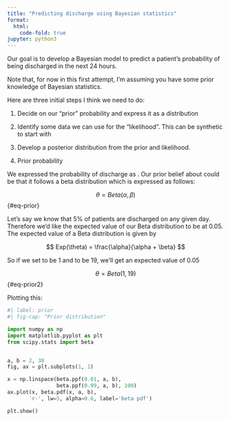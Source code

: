 ```yaml
---
title: "Predicting discharge using Bayesian statistics"
format:
  html:
    code-fold: true
jupyter: python3
---
```


Our goal is to develop a Bayesian model to predict a patient's probability of being discharged in the next 24 hours. 

Note that, for now in this first attempt, I'm assuming you have some prior knowledge of Bayesian statistics. 

Here are three initial steps I think we need to do: 

 1. Decide on our "prior" probability and express it as a distribution 
 2. Identify some data we can use for the "likelihood". This can be synthetic to start with
 3. Develop a posterior distribution from the prior and likelihood. 

1. Prior probability

We expressed the probability of discharge as \theta.  Our prior belief about \theta could be that it follows a beta distribution which is expressed as follows:

$$
\theta = Beta(\alpha,\beta)
$$ {#eq-prior}

Let's say we know that 5% of patients are discharged on any given day. Therefore we'd like the expected value of our Beta distribution to be at 0.05. The expected value of a Beta distribution is given by

$$
Exp(\theta) = \frac{\alpha}{\alpha + \beta}
$$

So if we set \alpha to be 1 and \beta to be 19, we'll get an expected value of 0.05

$$
\theta = Beta(1,19)
$$ {#eq-prior2}

Plotting this: 

```python
#| label: prior
#| fig-cap: "Prior distribution"

import numpy as np
import matplotlib.pyplot as plt
from scipy.stats import beta


a, b = 2, 38
fig, ax = plt.subplots(1, 1)

x = np.linspace(beta.ppf(0.01, a, b),
                beta.ppf(0.99, a, b), 100)
ax.plot(x, beta.pdf(x, a, b),
       'r-', lw=5, alpha=0.6, label='beta pdf')

plt.show()
```
